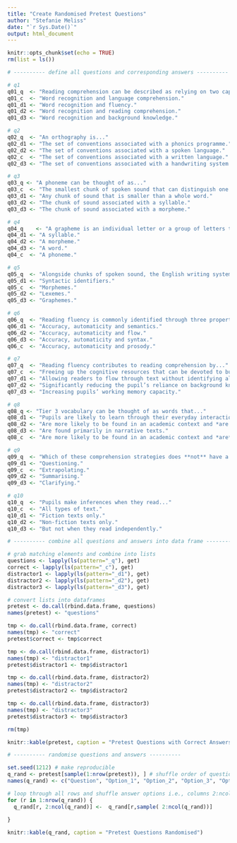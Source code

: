```yaml
---
title: "Create Randomised Pretest Questions"
author: "Stefanie Meliss"
date: "`r Sys.Date()`"
output: html_document
---
```


```r
knitr::opts_chunk$set(echo = TRUE)
rm(list = ls())
```

```r
# ---------- define all questions and corresponding answers ----------

# q1
q01_q  <- "Reading comprehension can be described as relying on two capacities: the ability to recognise words and build meaning from words. These is generally described as..."
q01_c  <- "Word recognition and language comprehension."
q01_d1 <- "Word recognition and fluency." 
q01_d2 <- "Word recognition and reading comprehension." 
q01_d3 <- "Word recognition and background knowledge."  

# q2
q02_q  <- "An orthography is..." 
q02_d1 <- "The set of conventions associated with a phonics programme." 
q02_d2 <- "The set of conventions associated with a spoken language." 
q02_c  <- "The set of conventions associated with a written language." 
q02_d3 <- "The set of conventions associated with a handwriting system."

# q3
q03_q <- "A phoneme can be thought of as..." 
q03_c  <- "The smallest chunk of spoken sound that can distinguish one word from another."
q03_d1 <- "Any chunk of sound that is smaller than a whole word."
q03_d2 <- "The chunk of sound associated with a syllable."
q03_d3 <- "The chunk of sound associated with a morpheme." 

# q4
q04_q    <- "A grapheme is an individual letter or a group of letters that represents... "
q04_d1 <- "A syllable."
q04_d2 <- "A morpheme." 
q04_d3 <- "A word."
q04_c  <- "A phoneme." 

# q5
q05_q  <- "Alongside chunks of spoken sound, the English writing system represents the smallest chunks w05thin w5rds that are associated with meaning called..."
q05_d1 <- "Syntactic identifiers."
q05_c  <- "Morphemes."
q05_d2 <- "Lexemes."
q05_d3 <- "Graphemes."

# q6
q06_q  <- "Reading fluency is commonly identified through three properties of oral reading called..." 
q06_d1 <- "Accuracy, automaticity and semantics." 
q06_d2 <- "Accuracy, automaticity and flow."
q06_d3 <- "Accuracy, automaticity and syntax."
q06_c  <- "Accuracy, automaticity and prosody."

# q7
q07_q  <- "Reading fluency contributes to reading comprehension by..." 
q07_c  <- "Freeing up the cognitive resources that can be devoted to building meaning from words." 
q07_d1 <- "Allowing readers to flow through text without identifying all of the words on a page."
q07_d2 <- "Significantly reducing the pupil’s reliance on background knowledge."
q07_d3 <- "Increasing pupils’ working memory capacity."

# q8
q08_q <- "Tier 3 vocabulary can be thought of as words that..."
q08_d1 <- "Pupils are likely to learn through their everyday interactions."
q08_d2 <- "Are more likely to be found in an academic context and *are not* associated with a given academic subject."
q08_d3 <- "Are found primarily in narrative texts."
q08_c  <- "Are more likely to be found in an academic context and *are* associated with a particular academic subject or subjects." 

# q9
q09_q  <- "Which of these comprehension strategies does **not** have a sound basis in evidence?"
q09_d1 <- "Questioning."
q09_c  <- "Extrapolating."
q09_d2 <- "Summarising."
q09_d3 <- "Clarifying."

# q10
q10_q  <- "Pupils make inferences when they read..." 
q10_c  <- "All types of text."
q10_d1 <- "Fiction texts only." 
q10_d2 <- "Non-fiction texts only." 
q10_d3 <- "But not when they read independently."

# ---------- combine all questions and answers into data frame ----------

# grab matching elements and combine into lists
questions <- lapply(ls(pattern="_q"), get)
correct <- lapply(ls(pattern="_c"), get)
distractor1 <- lapply(ls(pattern="_d1"), get)
distractor2 <- lapply(ls(pattern="_d2"), get)
distractor3 <- lapply(ls(pattern="_d3"), get)

# convert lists into dataframes
pretest <- do.call(rbind.data.frame, questions)
names(pretest) <- "questions"

tmp <- do.call(rbind.data.frame, correct)
names(tmp) <- "correct"
pretest$correct <- tmp$correct

tmp <- do.call(rbind.data.frame, distractor1)
names(tmp) <- "distractor1"
pretest$distractor1 <- tmp$distractor1

tmp <- do.call(rbind.data.frame, distractor2)
names(tmp) <- "distractor2"
pretest$distractor2 <- tmp$distractor2

tmp <- do.call(rbind.data.frame, distractor3)
names(tmp) <- "distractor3"
pretest$distractor3 <- tmp$distractor3

rm(tmp)
```


```r
knitr::kable(pretest, caption = "Pretest Questions with Correct Answers and Distractors")

```

```r
# ---------- randomise questions and answers ----------

set.seed(1212) # make reproducible
q_rand <- pretest[sample(1:nrow(pretest)), ] # shuffle order of questions
names(q_rand) <- c("Question", "Option_1", "Option_2", "Option_3", "Option_4") # rename cols

# loop through all rows and shuffle answer options i.e., columns 2:ncol()
for (r in 1:nrow(q_rand)) {
  q_rand[r, 2:ncol(q_rand)] <-  q_rand[r,sample( 2:ncol(q_rand))]
  
}
```


```r
knitr::kable(q_rand, caption = "Pretest Questions Randomised")

```
